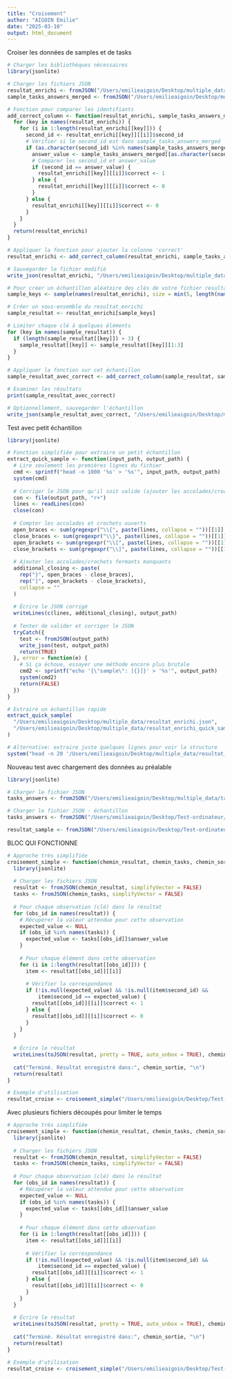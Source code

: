 ```yaml
---
title: "Croisement"
author: "AIGOIN Emilie"
date: "2025-03-10"
output: html_document
---
```


Croiser les données de samples et de tasks

```r

# Charger les bibliothèques nécessaires
library(jsonlite)

# Charger les fichiers JSON
resultat_enrichi <- fromJSON("/Users/emilieaigoin/Desktop/multiple_data/resultat_enrichi.json")
sample_tasks_answers_merged <- fromJSON("/Users/emilieaigoin/Desktop/multiple_data/tasks_answers_merged.json")

# Fonction pour comparer les identifiants
add_correct_column <- function(resultat_enrichi, sample_tasks_answers_merged) {
  for (key in names(resultat_enrichi)) {
    for (i in 1:length(resultat_enrichi[[key]])) {
      second_id <- resultat_enrichi[[key]][[i]]$second_id
      # Vérifier si le second_id est dans sample_tasks_answers_merged
      if (as.character(second_id) %in% names(sample_tasks_answers_merged)) {
        answer_value <- sample_tasks_answers_merged[[as.character(second_id)]]$answer_value
        # Comparer les second_id et answer_value
        if (second_id == answer_value) {
          resultat_enrichi[[key]][[i]]$correct <- 1
        } else {
          resultat_enrichi[[key]][[i]]$correct <- 0
        }
      } else {
        resultat_enrichi[[key]][[i]]$correct <- 0
      }
    }
  }
  return(resultat_enrichi)
}

# Appliquer la fonction pour ajouter la colonne 'correct'
resultat_enrichi <- add_correct_column(resultat_enrichi, sample_tasks_answers_merged)

# Sauvegarder le fichier modifié
write_json(resultat_enrichi, "/Users/emilieaigoin/Desktop/multiple_data/croisement.json", pretty = TRUE)

```

```r

# Pour créer un échantillon aléatoire des clés de votre fichier resultat_enrichi
sample_keys <- sample(names(resultat_enrichi), size = min(5, length(names(resultat_enrichi))))

# Créer un sous-ensemble du resultat_enrichi
sample_resultat <- resultat_enrichi[sample_keys]

# Limiter chaque clé à quelques éléments
for (key in names(sample_resultat)) {
  if (length(sample_resultat[[key]]) > 3) {
    sample_resultat[[key]] <- sample_resultat[[key]][1:3]
  }
}

# Appliquer la fonction sur cet échantillon
sample_resultat_avec_correct <- add_correct_column(sample_resultat, sample_tasks_answers_merged)

# Examiner les résultats
print(sample_resultat_avec_correct)

# Optionnellement, sauvegarder l'échantillon
write_json(sample_resultat_avec_correct, "/Users/emilieaigoin/Desktop/multiple_data/echantillon_croisement.json", pretty = TRUE)

```

Test avec petit échantillon

```r

library(jsonlite)

# Fonction simplifiée pour extraire un petit échantillon
extract_quick_sample <- function(input_path, output_path) {
  # Lire seulement les premières lignes du fichier
  cmd <- sprintf("head -n 1000 '%s' > '%s'", input_path, output_path)
  system(cmd)
  
  # Corriger le JSON pour qu'il soit valide (ajouter les accolades/crochets fermants)
  con <- file(output_path, "r+")
  lines <- readLines(con)
  close(con)
  
  # Compter les accolades et crochets ouverts
  open_braces <- sum(gregexpr("\\{", paste(lines, collapse = ""))[[1]] > 0)
  close_braces <- sum(gregexpr("\\}", paste(lines, collapse = ""))[[1]] > 0)
  open_brackets <- sum(gregexpr("\\[", paste(lines, collapse = ""))[[1]] > 0)
  close_brackets <- sum(gregexpr("\\]", paste(lines, collapse = ""))[[1]] > 0)
  
  # Ajouter les accolades/crochets fermants manquants
  additional_closing <- paste(
    rep("}", open_braces - close_braces),
    rep("]", open_brackets - close_brackets),
    collapse = ""
  )
  
  # Écrire le JSON corrigé
  writeLines(c(lines, additional_closing), output_path)
  
  # Tenter de valider et corriger le JSON
  tryCatch({
    test <- fromJSON(output_path)
    write_json(test, output_path)
    return(TRUE)
  }, error = function(e) {
    # Si ça échoue, essayer une méthode encore plus brutale
    cmd2 <- sprintf("echo '{\"sample\": [{}]}' > '%s'", output_path)
    system(cmd2)
    return(FALSE)
  })
}

# Extraire un échantillon rapide
extract_quick_sample(
  "/Users/emilieaigoin/Desktop/multiple_data/resultat_enrichi.json",
  "/Users/emilieaigoin/Desktop/multiple_data/resultat_enrichi_quick_sample.json"
)

# Alternative: extraire juste quelques lignes pour voir la structure
system("head -n 20 '/Users/emilieaigoin/Desktop/multiple_data/resultat_enrichi.json' > '/Users/emilieaigoin/Desktop/multiple_data/resultat_enrichi_head.txt'")

```


Nouveau test avec chargement des données au préalable

```r

library(jsonlite)

# Charger le fichier JSON
tasks_answers <- fromJSON("/Users/emilieaigoin/Desktop/multiple_data/tasks_answers_merged.json")

```

```r

# Charger le fichier JSON - échantillon
tasks_answers <- fromJSON("/Users/emilieaigoin/Desktop/Test-ordinateur/multiple_data/sample_tasks.json")

```


```r

resultat_sample <- fromJSON("/Users/emilieaigoin/Desktop/Test-ordinateur/multiple_data/resultat_echantillon_valide.json")

```

BLOC QUI FONCTIONNE

```r

# Approche très simplifiée
croisement_simple <- function(chemin_resultat, chemin_tasks, chemin_sortie) {
  library(jsonlite)
  
  # Charger les fichiers JSON
  resultat <- fromJSON(chemin_resultat, simplifyVector = FALSE)
  tasks <- fromJSON(chemin_tasks, simplifyVector = FALSE)
  
  # Pour chaque observation (clé) dans le résultat
  for (obs_id in names(resultat)) {
    # Récupérer la valeur attendue pour cette observation
    expected_value <- NULL
    if (obs_id %in% names(tasks)) {
      expected_value <- tasks[[obs_id]]$answer_value
    }
    
    # Pour chaque élément dans cette observation
    for (i in 1:length(resultat[[obs_id]])) {
      item <- resultat[[obs_id]][[i]]
      
      # Vérifier la correspondance
      if (!is.null(expected_value) && !is.null(item$second_id) && 
          item$second_id == expected_value) {
        resultat[[obs_id]][[i]]$correct <- 1
      } else {
        resultat[[obs_id]][[i]]$correct <- 0
      }
    }
  }
  
  # Écrire le résultat
  writeLines(toJSON(resultat, pretty = TRUE, auto_unbox = TRUE), chemin_sortie)
  
  cat("Terminé. Résultat enregistré dans:", chemin_sortie, "\n")
  return(resultat)
}

# Exemple d'utilisation
resultat_croise <- croisement_simple("/Users/emilieaigoin/Desktop/Test-ordinateur/multiple_data/resultat_enrichi.json", "/Users/emilieaigoin/Desktop/Test-ordinateur/multiple_data/tasks_answers_merged.json", "/Users/emilieaigoin/Desktop/Test-ordinateur/multiple_data/RESULTATS.json")

```

Avec plusieurs fichiers découpés pour limiter le temps 

```r

# Approche très simplifiée
croisement_simple <- function(chemin_resultat, chemin_tasks, chemin_sortie) {
  library(jsonlite)
  
  # Charger les fichiers JSON
  resultat <- fromJSON(chemin_resultat, simplifyVector = FALSE)
  tasks <- fromJSON(chemin_tasks, simplifyVector = FALSE)
  
  # Pour chaque observation (clé) dans le résultat
  for (obs_id in names(resultat)) {
    # Récupérer la valeur attendue pour cette observation
    expected_value <- NULL
    if (obs_id %in% names(tasks)) {
      expected_value <- tasks[[obs_id]]$answer_value
    }
    
    # Pour chaque élément dans cette observation
    for (i in 1:length(resultat[[obs_id]])) {
      item <- resultat[[obs_id]][[i]]
      
      # Vérifier la correspondance
      if (!is.null(expected_value) && !is.null(item$second_id) && 
          item$second_id == expected_value) {
        resultat[[obs_id]][[i]]$correct <- 1
      } else {
        resultat[[obs_id]][[i]]$correct <- 0
      }
    }
  }
  
  # Écrire le résultat
  writeLines(toJSON(resultat, pretty = TRUE, auto_unbox = TRUE), chemin_sortie)
  
  cat("Terminé. Résultat enregistré dans:", chemin_sortie, "\n")
  return(resultat)
}

# Exemple d'utilisation
resultat_croise <- croisement_simple("/Users/emilieaigoin/Desktop/Test-ordinateur/multiple_data/sample_6141248.json", "/Users/emilieaigoin/Desktop/Test-ordinateur/multiple_data/tasks_answers_merged.json", "/Users/emilieaigoin/Desktop/Test-ordinateur/multiple_data/RESULTATS_6141248.json")

```


